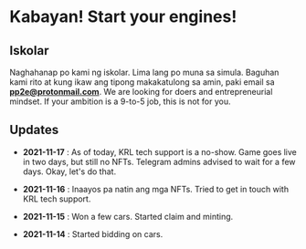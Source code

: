 # Kabayan! Start your engines!

## Iskolar
    
Naghahanap po kami ng iskolar. Lima lang po muna
sa simula. Baguhan kami rito at kung ikaw ang tipong
makakatulong sa amin, paki email sa 
**pp2e@protonmail.com**.
We are looking for doers and entrepreneurial mindset.
If your ambition is a 9-to-5 job, this is not for you.



## Updates
    
- **2021-11-17** :
As of today, KRL tech support is a no-show. 
Game goes live in two days, but still no NFTs.
Telegram admins advised to wait for a few days.
Okay, let's do that.

- **2021-11-16** :
Inaayos pa natin ang mga NFTs.
Tried to get in touch with KRL tech support.

- **2021-11-15** :
Won a few cars.  Started claim and minting.

- **2021-11-14** :
Started bidding on cars.

  
